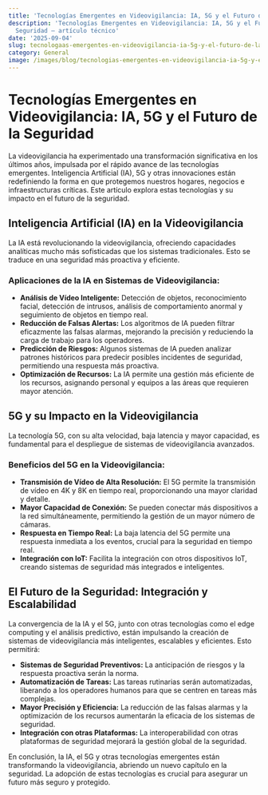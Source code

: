 ```yaml
---
title: 'Tecnologías Emergentes en Videovigilancia: IA, 5G y el Futuro de la Seguridad'
description: 'Tecnologías Emergentes en Videovigilancia: IA, 5G y el Futuro de la
  Seguridad — artículo técnico'
date: '2025-09-04'
slug: tecnologaas-emergentes-en-videovigilancia-ia-5g-y-el-futuro-de-la-seguridad
category: General
image: /images/blog/tecnologias-emergentes-en-videovigilancia-ia-5g-y-el-futuro-de-la-seguridad/tecnologias-emergentes-en-videovigilancia-ia-5g-y-el-futuro-de-la-seguridad-hero-001.webp
---
```


# Tecnologías Emergentes en Videovigilancia: IA, 5G y el Futuro de la Seguridad

La videovigilancia ha experimentado una transformación significativa en los últimos años, impulsada por el rápido avance de las tecnologías emergentes.  Inteligencia Artificial (IA), 5G y otras innovaciones están redefiniendo la forma en que protegemos nuestros hogares, negocios e infraestructuras críticas. Este artículo explora estas tecnologías y su impacto en el futuro de la seguridad.

## Inteligencia Artificial (IA) en la Videovigilancia

La IA está revolucionando la videovigilancia, ofreciendo capacidades analíticas mucho más sofisticadas que los sistemas tradicionales.  Esto se traduce en una seguridad más proactiva y eficiente.

### Aplicaciones de la IA en Sistemas de Videovigilancia:

* **Análisis de Vídeo Inteligente:** Detección de objetos, reconocimiento facial,  detección de intrusos, análisis de comportamiento anormal y  seguimiento de objetos en tiempo real.
* **Reducción de Falsas Alertas:** Los algoritmos de IA pueden filtrar eficazmente las falsas alarmas, mejorando la precisión y reduciendo la carga de trabajo para los operadores.
* **Predicción de Riesgos:**  Algunos sistemas de IA pueden analizar patrones históricos para predecir posibles incidentes de seguridad, permitiendo una respuesta más proactiva.
* **Optimización de Recursos:** La IA permite una gestión más eficiente de los recursos, asignando personal y equipos a las áreas que requieren mayor atención.


## 5G y su Impacto en la Videovigilancia

La tecnología 5G, con su alta velocidad, baja latencia y mayor capacidad, es fundamental para el despliegue de sistemas de videovigilancia avanzados.

### Beneficios del 5G en la Videovigilancia:

* **Transmisión de Vídeo de Alta Resolución:**  El 5G permite la transmisión de vídeo en 4K y 8K en tiempo real, proporcionando una mayor claridad y detalle.
* **Mayor Capacidad de Conexión:** Se pueden conectar más dispositivos a la red simultáneamente, permitiendo la gestión de un mayor número de cámaras.
* **Respuesta en Tiempo Real:** La baja latencia del 5G permite una respuesta inmediata a los eventos, crucial para la seguridad en tiempo real.
* **Integración con IoT:** Facilita la integración con otros dispositivos IoT, creando sistemas de seguridad más integrados e inteligentes.


## El Futuro de la Seguridad: Integración y  Escalabilidad

La convergencia de la IA y el 5G, junto con otras tecnologías como el edge computing y el análisis predictivo,  están impulsando la creación de sistemas de videovigilancia más inteligentes, escalables y eficientes.  Esto permitirá:

* **Sistemas de Seguridad Preventivos:**  La anticipación de riesgos y la respuesta proactiva serán la norma.
* **Automatización de Tareas:**  Las tareas rutinarias serán automatizadas, liberando a los operadores humanos para que se centren en tareas más complejas.
* **Mayor Precisión y Eficiencia:**  La reducción de las falsas alarmas y la optimización de los recursos aumentarán la eficacia de los sistemas de seguridad.
* **Integración con otras Plataformas:** La interoperabilidad con otras plataformas de seguridad mejorará la gestión global de la seguridad.


En conclusión, la IA, el 5G y otras tecnologías emergentes están transformando la videovigilancia,  abriendo un nuevo capítulo en la seguridad.  La adopción de estas tecnologías es crucial para asegurar un futuro más seguro y protegido.
